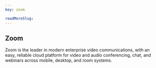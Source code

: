 ```yaml
---
key: zoom

readMoreSlug:
---
```


## Zoom

Zoom is the leader in modern enterprise video communications, with an easy, reliable cloud platform for video and audio conferencing, chat, and webinars across mobile, desktop, and room systems.